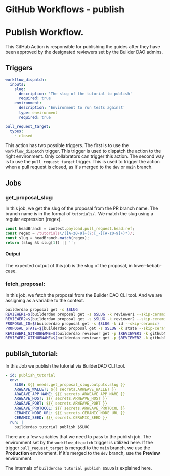 # GitHub Workflows - publish


# Publish Workflow.

This GitHub Action is responsible for publishing the guides after they have been approved by the designated reviewers set by the Builder DAO admins.

## Triggers

```yaml
workflow_dispatch:
  inputs:
    slug:
      description: 'The slug of the tutorial to publish'
      required: true
    environment:
      description: 'Environment to run tests against'
      type: environment
      required: true

pull_request_target:
  types:
    - closed
```

This action has two possible triggers. The first is to use the `workflow_dispatch` trigger. This trigger is used to dispatch the action to the right environment. Only collabrators can trigger this action. The second way is to use the `pull_request_target` trigger. This is used to trigger the action when a pull request is closed, as It's merged to the `dev` or `main` branch.

## Jobs

### get_proposal_slug:

In this job, we get the slug of the proposal from the PR branch name.
The branch name is in the format of `tutorials/.` We match the slug using a regular expression (regex).

```js
const headBranch = context.payload.pull_request.head.ref;
const regex = /tutorials\/([A-z0-9]+(?:[_-][A-z0-9]+)*)/;
const slug = headBranch.match(regex);
return (slug && slug[1]) || '';
```

#### Output

The expected output of this job is the slug of the proposal, in lower-kebab-case.

### fetch_proposal:

In this job, we fetch the proposal from the Builder DAO CLI tool. And we are assigning as a variable to the context.

```bash
builderdao proposal get -s $SLUG
REVIEWER1=$(builderdao proposal get -s $SLUG -k reviewer1 --skip-ceramic)
REVIEWER2=$(builderdao proposal get -s $SLUG -k reviewer2 --skip-ceramic)
PROPOSAL_ID=$(builderdao proposal get -s $SLUG -k id --skip-ceramic)
PROPOSAL_STATE=$(builderdao proposal get -s $SLUG -k state --skip-ceramic)
REVIEWER1_GITHUBNAME=$(builderdao reviewer get -p $REVIEWER1 -k githubName)
REVIEWER2_GITHUBNAME=$(builderdao reviewer get -p $REVIEWER2 -k githubName)
```

## publish_tutorial:

In this Job we publish the tutorial via BuilderDAO CLI tool.

```yaml
- id: publish_tutorial
  env:
    SLUG: ${{ needs.get_proposal_slug.outputs.slug }}
    ARWEAVE_WALLET: ${{ secrets.ARWEAVE_WALLET }}
    ARWEAVE_APP_NAME: ${{ secrets.ARWEAVE_APP_NAME }}
    ARWEAVE_HOST: ${{ secrets.ARWEAVE_HOST }}
    ARWEAVE_PORT: ${{ secrets.ARWEAVE_PORT }}
    ARWEAVE_PROTOCOL: ${{ secrets.ARWEAVE_PROTOCOL }}
    CERAMIC_NODE_URL: ${{ secrets.CERAMIC_NODE_URL }}
    CERAMIC_SEED: ${{ secrets.CERAMIC_SEED }}
  run: |
    builderdao tutorial publish $SLUG
```

There are a few variables that we need to pass to the publish job. The environment set by the `workflow_dispatch` trigger is utilized here. If the trigger `pull_request_target` is merged to the `main` branch, we use the **Production** environment. If it's merged to the `dev` branch, use the **Preview** environment.

The internals of `builderdao tutorial publish $SLUG` is explained here.

<Authors path="apps/docs/pages/github_workflows/publish.mdx" />
